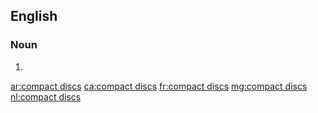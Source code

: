 ==English==

===Noun===
{{head|en|noun plural form|head=[[compact]] [[disc]]s}}

# {{plural of|compact disc|lang=en}}

[[ar:compact discs]]
[[ca:compact discs]]
[[fr:compact discs]]
[[mg:compact discs]]
[[nl:compact discs]]